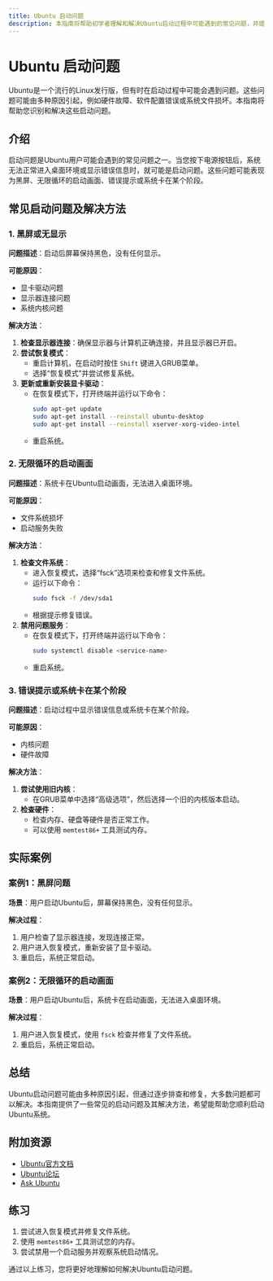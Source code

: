 ```yaml
---
title: Ubuntu 启动问题
description: 本指南将帮助初学者理解和解决Ubuntu启动过程中可能遇到的常见问题，并提供逐步的故障排除方法。
---
```


# Ubuntu 启动问题

Ubuntu是一个流行的Linux发行版，但有时在启动过程中可能会遇到问题。这些问题可能由多种原因引起，例如硬件故障、软件配置错误或系统文件损坏。本指南将帮助您识别和解决这些启动问题。

## 介绍

启动问题是Ubuntu用户可能会遇到的常见问题之一。当您按下电源按钮后，系统无法正常进入桌面环境或显示错误信息时，就可能是启动问题。这些问题可能表现为黑屏、无限循环的启动画面、错误提示或系统卡在某个阶段。

## 常见启动问题及解决方法

### 1. 黑屏或无显示

**问题描述**：启动后屏幕保持黑色，没有任何显示。

**可能原因**：
- 显卡驱动问题
- 显示器连接问题
- 系统内核问题

**解决方法**：
1. **检查显示器连接**：确保显示器与计算机正确连接，并且显示器已开启。
2. **尝试恢复模式**：
   - 重启计算机，在启动时按住 `Shift` 键进入GRUB菜单。
   - 选择“恢复模式”并尝试修复系统。
3. **更新或重新安装显卡驱动**：
   - 在恢复模式下，打开终端并运行以下命令：
     ```bash
     sudo apt-get update
     sudo apt-get install --reinstall ubuntu-desktop
     sudo apt-get install --reinstall xserver-xorg-video-intel
     ```
   - 重启系统。

### 2. 无限循环的启动画面

**问题描述**：系统卡在Ubuntu启动画面，无法进入桌面环境。

**可能原因**：
- 文件系统损坏
- 启动服务失败

**解决方法**：
1. **检查文件系统**：
   - 进入恢复模式，选择“fsck”选项来检查和修复文件系统。
   - 运行以下命令：
     ```bash
     sudo fsck -f /dev/sda1
     ```
   - 根据提示修复错误。
2. **禁用问题服务**：
   - 在恢复模式下，打开终端并运行以下命令：
     ```bash
     sudo systemctl disable <service-name>
     ```
   - 重启系统。

### 3. 错误提示或系统卡在某个阶段

**问题描述**：启动过程中显示错误信息或系统卡在某个阶段。

**可能原因**：
- 内核问题
- 硬件故障

**解决方法**：
1. **尝试使用旧内核**：
   - 在GRUB菜单中选择“高级选项”，然后选择一个旧的内核版本启动。
2. **检查硬件**：
   - 检查内存、硬盘等硬件是否正常工作。
   - 可以使用 `memtest86+` 工具测试内存。

## 实际案例

### 案例1：黑屏问题

**场景**：用户启动Ubuntu后，屏幕保持黑色，没有任何显示。

**解决过程**：
1. 用户检查了显示器连接，发现连接正常。
2. 用户进入恢复模式，重新安装了显卡驱动。
3. 重启后，系统正常启动。

### 案例2：无限循环的启动画面

**场景**：用户启动Ubuntu后，系统卡在启动画面，无法进入桌面环境。

**解决过程**：
1. 用户进入恢复模式，使用 `fsck` 检查并修复了文件系统。
2. 重启后，系统正常启动。

## 总结

Ubuntu启动问题可能由多种原因引起，但通过逐步排查和修复，大多数问题都可以解决。本指南提供了一些常见的启动问题及其解决方法，希望能帮助您顺利启动Ubuntu系统。

## 附加资源

- [Ubuntu官方文档](https://help.ubuntu.com/)
- [Ubuntu论坛](https://ubuntuforums.org/)
- [Ask Ubuntu](https://askubuntu.com/)

## 练习

1. 尝试进入恢复模式并修复文件系统。
2. 使用 `memtest86+` 工具测试您的内存。
3. 尝试禁用一个启动服务并观察系统启动情况。

通过以上练习，您将更好地理解如何解决Ubuntu启动问题。